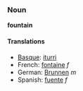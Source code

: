 ===Noun===
'''fountain'''

====Translations====
*[[Basque]]: [[iturri]]
*French: [[fontaine]] ''f''
*German: [[Brunnen]] ''m''
*Spanish: [[fuente]] ''f''
